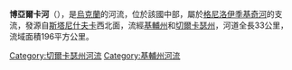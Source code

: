 <!-- 檔案不存在 [[Image:Stavok_pober.JPG|right]] -->

'''博亞爾卡河'''（{{lang-uk|Боярка}}），是[[烏克蘭|烏克蘭]]的河流，位於該國中部，屬於[[格尼洛伊季基奇河|格尼洛伊季基奇河]]的支流，發源自[[斯塔尼什夫卡_(塔拉夏區)|斯塔尼什夫卡]]西北面，流經[[基輔州|基輔州]]和[[切爾卡瑟州|切爾卡瑟州]]，河道全長33公里，流域面積196平方公里。

{{DEFAULTSORT:Боярка (притока Гнилого Тікичу)}}
[[Category:切爾卡瑟州河流|Category:切爾卡瑟州河流]]
[[Category:基輔州河流|Category:基輔州河流]]


{{Ukraine-river-stub}}